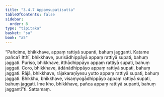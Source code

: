 ```yaml
---
title: "3.4.7 Appaṃsupatisutta"
tableOfContents: false
sidebar:
  order: 8
type: "tipitaka"
basket: "su"
book: "a5"
---
```



<DynamicBreadcrumb />

<Division number="137" book="a5">

<Paragraph number="764" book="a5">
“Pañcime, bhikkhave, appaṃ rattiyā supanti, bahuṃ jagganti. Katame pañca? Itthī, bhikkhave, purisādhippāyā appaṃ rattiyā supati, bahuṃ jaggati. Puriso, bhikkhave, itthādhippāyo appaṃ rattiyā supati, bahuṃ jaggati. Coro, bhikkhave, ādānādhippāyo appaṃ rattiyā supati, bahuṃ jaggati. Rājā, bhikkhave, rājakaraṇīyesu yutto appaṃ rattiyā supati, bahuṃ jaggati. Bhikkhu, bhikkhave, visaṃyogādhippāyo appaṃ rattiyā supati, bahuṃ jaggati. Ime kho, bhikkhave, pañca appaṃ rattiyā supanti, bahuṃ jaggantī”ti.

</Paragraph>
</Division>

<Paragraph number="765" type="center" book="a5">
Sattamaṃ.
</Paragraph>